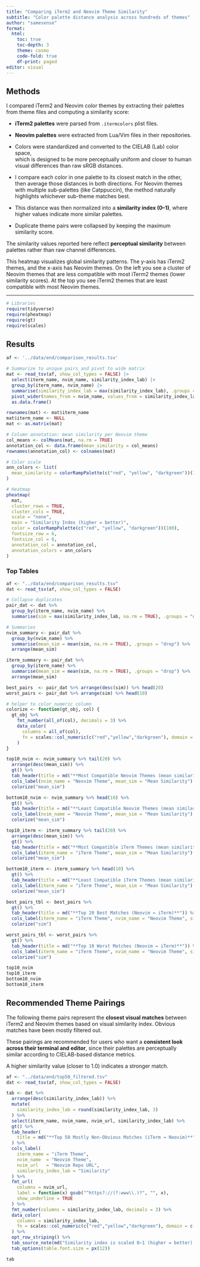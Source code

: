 ```yaml
---
title: "Comparing iTerm2 and Neovim Theme Similarity"
subtitle: "Color palette distance analysis across hundreds of themes"
author: "samesense"
format:
  html:
    toc: true
    toc-depth: 3
    theme: cosmo
    code-fold: true
    df-print: paged
editor: visual
---
```


## Methods

I compared iTerm2 and Neovim color themes by extracting their palettes from theme files and computing a similarity score:

-   **iTerm2 palettes** were parsed from `.itermcolors` plist files.\

-   **Neovim palettes** were extracted from Lua/Vim files in their repositories.\

-   Colors were standardized and converted to the CIELAB (Lab) color space,\
    which is designed to be more perceptually uniform and closer to human visual differences than raw sRGB distances.\

-   I compare each color in one palette to its closest match in the other, then average those distances in both directions. For Neovim themes with multiple sub-palettes (like Catppuccin), the method naturally highlights whichever sub-theme matches best.

-   This distance was then normalized into a **similarity index (0–1)**, where higher values indicate more similar palettes.\

-   Duplicate theme pairs were collapsed by keeping the maximum similarity score.

The similarity values reported here reflect **perceptual similarity** between palettes rather than raw channel differences.

This heatmap visualizes global similarity patterns. The y-axis has iTerm2 themes, and the x-axis has Neovim themes. On the left you see a cluster of Neovim themes that are less compatible with most iTerm2 themes (lower similarity scores). At the top you see iTerm2 themes that are least compatible with most Neovim themes.

------------------------------------------------------------------------

```r
# Libraries
require(tidyverse)
require(pheatmap)
require(gt)
require(scales)
```

## Results

```r
af <- '../data/end/comparison_results.tsv'

# Summarize to unique pairs and pivot to wide matrix
mat <- read_tsv(af, show_col_types = FALSE) |>
  select(iterm_name, nvim_name, similarity_index_lab) |>
  group_by(iterm_name, nvim_name) |>
  summarise(similarity_index_lab = max(similarity_index_lab), .groups = "drop") |>
  pivot_wider(names_from = nvim_name, values_from = similarity_index_lab) %>%
  as.data.frame()

rownames(mat) <- mat$iterm_name
mat$iterm_name <- NULL
mat <- as.matrix(mat)

# Column annotation: mean similarity per Neovim theme
col_means <- colMeans(mat, na.rm = TRUE)
annotation_col <- data.frame(mean_similarity = col_means)
rownames(annotation_col) <- colnames(mat)

# Color scale
ann_colors <- list(
  mean_similarity = colorRampPalette(c("red", "yellow", "darkgreen"))(100)
)

# Heatmap
pheatmap(
  mat,
  cluster_rows = TRUE,
  cluster_cols = TRUE,
  scale = "none",
  main = "Similarity Index (higher = better)",
  color = colorRampPalette(c("red", "yellow", "darkgreen"))(100),
  fontsize_row = 6,
  fontsize_col = 6,
  annotation_col = annotation_col,
  annotation_colors = ann_colors
)
```

### Top Tables

```r
af <- "../data/end/comparison_results.tsv"
dat <- read_tsv(af, show_col_types = FALSE)

# Collapse duplicates
pair_dat <- dat %>%
  group_by(iterm_name, nvim_name) %>%
  summarise(sim = max(similarity_index_lab, na.rm = TRUE), .groups = "drop")

# Summaries
nvim_summary <- pair_dat %>%
  group_by(nvim_name) %>%
  summarise(mean_sim = mean(sim, na.rm = TRUE), .groups = "drop") %>%
  arrange(mean_sim)

iterm_summary <- pair_dat %>%
  group_by(iterm_name) %>%
  summarise(mean_sim = mean(sim, na.rm = TRUE), .groups = "drop") %>%
  arrange(mean_sim)

best_pairs  <- pair_dat %>% arrange(desc(sim)) %>% head(20)
worst_pairs <- pair_dat %>% arrange(sim) %>% head(10)

# helper to color numeric column
colorize <- function(gt_obj, col) {
  gt_obj %>%
    fmt_number(all_of(col), decimals = 3) %>%
    data_color(
      columns = all_of(col),
      fn = scales::col_numeric(c("red","yellow","darkgreen"), domain = c(0,1))
    )
}

top10_nvim <- nvim_summary %>% tail(20) %>%
  arrange(desc(mean_sim)) %>%
  gt() %>%
  tab_header(title = md("**Most Compatible Neovim Themes (mean similarity)**")) %>%
  cols_label(nvim_name = "Neovim Theme", mean_sim = "Mean Similarity") %>%
  colorize("mean_sim")

bottom10_nvim <- nvim_summary %>% head(10) %>%
  gt() %>%
  tab_header(title = md("**Least Compatible Neovim Themes (mean similarity)**")) %>%
  cols_label(nvim_name = "Neovim Theme", mean_sim = "Mean Similarity") %>%
  colorize("mean_sim")

top10_iterm <- iterm_summary %>% tail(20) %>%
  arrange(desc(mean_sim)) %>%
  gt() %>%
  tab_header(title = md("**Most Compatible iTerm Themes (mean similarity)**")) %>%
  cols_label(iterm_name = "iTerm Theme", mean_sim = "Mean Similarity") %>%
  colorize("mean_sim")

bottom10_iterm <- iterm_summary %>% head(10) %>%
  gt() %>%
  tab_header(title = md("**Least Compatible iTerm Themes (mean similarity)**")) %>%
  cols_label(iterm_name = "iTerm Theme", mean_sim = "Mean Similarity") %>%
  colorize("mean_sim")

best_pairs_tbl <- best_pairs %>%
  gt() %>%
  tab_header(title = md("**Top 20 Best Matches (Neovim ↔ iTerm)**")) %>%
  cols_label(iterm_name = "iTerm Theme", nvim_name = "Neovim Theme", sim = "Similarity") %>%
  colorize("sim")

worst_pairs_tbl <- worst_pairs %>%
  gt() %>%
  tab_header(title = md("**Top 10 Worst Matches (Neovim ↔ iTerm)**")) %>%
  cols_label(iterm_name = "iTerm Theme", nvim_name = "Neovim Theme", sim = "Similarity") %>%
  colorize("sim")

top10_nvim
top10_iterm
bottom10_nvim
bottom10_iterm
```

## Recommended Theme Pairings

The following theme pairs represent the **closest visual matches** between iTerm2 and Neovim themes based on visual similarity index. Obvious matches have been mostly filtered out.

These pairings are recommended for users who want a **consistent look across their terminal and editor**, since their palettes are perceptually similar according to CIELAB-based distance metrics.

A higher similarity value (closer to 1.0) indicates a stronger match.

```r
af <- "../data/end/top50_filtered.tsv"
dat <- read_tsv(af, show_col_types = FALSE)

tab <- dat %>%
  arrange(desc(similarity_index_lab)) %>%
  mutate(
    similarity_index_lab = round(similarity_index_lab, 3)
  ) %>%
  select(iterm_name, nvim_name, nvim_url, similarity_index_lab) %>%
  gt() %>%
  tab_header(
    title = md("**Top 50 Mostly Non-Obvious Matches (iTerm ↔ Neovim)**")
  ) %>%
  cols_label(
    iterm_name = "iTerm Theme",
    nvim_name  = "Neovim Theme",
    nvim_url   = "Neovim Repo URL",
    similarity_index_lab = "Similarity"
  ) %>%
  fmt_url(
    columns = nvim_url,
    label = function(x) gsub("^https?://(?:www\\.)?", "", x),
    show_underline = TRUE
  ) %>%
  fmt_number(columns = similarity_index_lab, decimals = 3) %>%
  data_color(
    columns = similarity_index_lab,
    fn = scales::col_numeric(c("red","yellow","darkgreen"), domain = c(0,1))
  ) %>%
  opt_row_striping() %>%
  tab_source_note(md("Similarity index is scaled 0–1 (higher = better).")) %>%
  tab_options(table.font.size = px(12))

tab
```
